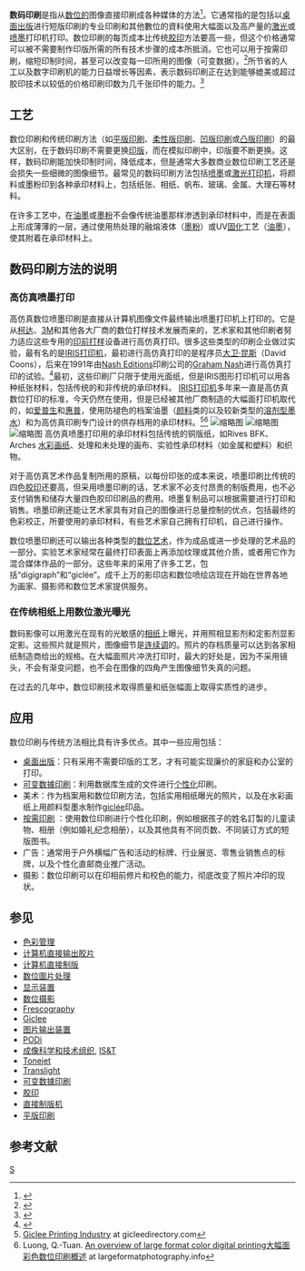 {{noteTA
|1=zh-hans:数码印刷; zh-hk:數碼印刷; zh-tw:數位印刷
|2=zh-hans:数码; zh-hk:數碼; zh-tw:數位
}}
{{各地中文名
|tw= 平板打印、數位印刷<ref>[http://terms.naer.edu.tw/detail/1678936/ 數位印刷] {{Wayback|url=http://terms.naer.edu.tw/detail/1678936/ |date=20190608132031 }}，[[國家教育研究院|國家教育研究院]]{{zh-tw}}</ref>、數位式列印<ref>[http://terms.naer.edu.tw/detail/1276855/  數位式列印] {{Wayback|url=http://terms.naer.edu.tw/detail/1276855/ |date=20190608132029 }}，[[國家教育研究院|國家教育研究院]]{{zh-tw}}</ref>
|cn= 数码印刷、万能平板打印、平板打印
|hk= 數碼印刷
|sg
|mo= }}
{{印刷史}}

'''数码印刷'''是指从[[数字数据|数位的]]图像直接印刷成各种媒体的方法<ref>{{Cite web |url=http://books.google.com/books?id=gvPx-_CjFaIC&pg=PA312&dq=%22digital+printing%22&hl=en&ei=FkyBTMX0AoOKlwfB3u3RDg&sa=X&oi=book_result&ct=result&resnum=3&ved=0CD0Q6AEwAjgU#v=onepage&q=%22digital%20printing%22&f=false |title=David Whitbread, The Design Manual（设计手册），第312页 |access-date=2013-07-14 |archive-date=2014-09-21 |archive-url=https://web.archive.org/web/20140921022154/http://books.google.com/books?id=gvPx-_CjFaIC&pg=PA312&dq=%22digital+printing%22&hl=en&ei=FkyBTMX0AoOKlwfB3u3RDg&sa=X&oi=book_result&ct=result&resnum=3&ved=0CD0Q6AEwAjgU#v=onepage&q=%22digital%20printing%22&f=false |dead-url=no }}</ref>。它通常指的是包括以[[桌面出版|桌面出版]]进行短版印刷的专业印刷和其他數位的資料使用大幅面以及高产量的[[激光印刷|激光]]或[[喷墨|喷墨]]打印机打印。数位印刷的每页成本比传统[[胶印|胶印]]方法要高一些，但这个价格通常可以被不需要制作印版所需的所有技术步骤的成本所抵消。它也可以用于按需印刷，缩短印制时间，甚至可以改变每一印所用的图像（可变数据）。<ref>{{Cite web |url=http://books.google.com/books?id=XNIRkAqOzLUC&pg=PA320&dq=%22digital+printing%22&hl=en&ei=7UuBTJ6BM8WqlAfEj_UQ&sa=X&oi=book_result&ct=result&resnum=2&ved=0CDcQ6AEwATgK#v=onepage&q=%22digital%20printing%22&f=false |title=William E. Kasdorf, The Columbia guide to digital publishing，第320页 |access-date=2013-07-14 |archive-date=2014-01-25 |archive-url=https://web.archive.org/web/20140125073932/http://books.google.com/books?id=XNIRkAqOzLUC&pg=PA320&dq=%22digital+printing%22&hl=en&ei=7UuBTJ6BM8WqlAfEj_UQ&sa=X&oi=book_result&ct=result&resnum=2&ved=0CDcQ6AEwATgK#v=onepage&q=%22digital%20printing%22&f=false |dead-url=no }}</ref>所节省的人工以及数字印刷机的能力日益增长等因素，表示数码印刷正在达到能够媲美或超过胶印技术以较低的价格印刷印数为几千张印件的能力。<ref>{{Cite web |url=http://books.google.com/books?id=_tHxoYNU1V8C&pg=PA493&dq=digital+printing+large+runs&hl=en&ei=y1eBTOLnHcH_lgfUxOGHDw&sa=X&oi=book_result&ct=result&resnum=1&ved=0CDEQ6AEwAA#v=onepage&q=digital%20printing%20large%20runs&f=false |title=Marianne Hörlesberger, Mohamed El-Nawawi, Tarek M. Khalil, Challenges in the management of new technologies（技术管理的挑战），第1卷，第493页 |access-date=2013-07-14 |archive-date=2014-09-21 |archive-url=https://web.archive.org/web/20140921140239/http://books.google.com/books?id=_tHxoYNU1V8C&pg=PA493&dq=digital+printing+large+runs&hl=en&ei=y1eBTOLnHcH_lgfUxOGHDw&sa=X&oi=book_result&ct=result&resnum=1&ved=0CDEQ6AEwAA#v=onepage&q=digital%20printing%20large%20runs&f=false |dead-url=no }}</ref>

== 工艺==
数位印刷和传统印刷方法（如[[平版印刷|平版印刷]]、[[柔性版印刷|柔性版印刷]]、[[凹版印刷|凹版印刷]]或[[凸版印刷|凸版印刷]]）的最大区别，在于数码印刷不需要更换[[印版|印版]]，而在模拟印刷中，印版要不断更换。这样，数码印刷能加快印制时间，降低成本，但是通常大多数商业数位印刷工艺还是会损失一些细微的图像细节。最常见的数码印刷方法包括[[喷墨|喷墨]]或[[激光打印机|激光打印机]]，将颜料或墨粉印到各种承印材料上，包括纸张、相纸、帆布、玻璃、金属、大理石等材料。

在许多工艺中，在[[油墨|油墨]]或[[墨粉|墨粉]]不会像传统油墨那样渗透到承印材料中，而是在表面上形成薄薄的一层，通过使用热处理的融熔液体（[[墨粉|墨粉]]）或UV[[固化_(化学)|固化]]工艺（[[油墨|油墨]]），使其附着在承印材料上。

== 数码印刷方法的说明 ==

===高仿真喷墨打印===
高仿真数位喷墨印刷是直接从计算机图像文件最终输出喷墨打印机上打印的。它是从[[柯达|柯达]]、[[3M|3M]]和其他各大厂商的数位打样技术发展而来的，艺术家和其他印刷者努力适应这些专用的[[印前打样|印前打样]]设备进行高仿真打印。很多这些类型的印刷企业做过实验，最有名的是[[虹彩打印机|IRIS打印机]]，最初进行高仿真打印的是程序员[[大卫·昆斯|大卫·昆斯]]（David Coons），后来在1991年由[[Graham_Nash#Early_digital_fine_art_printing|Nash Editions]]印刷公司的[[Graham_Nash|Graham Nash]]进行高仿真打印的试验。<ref>{{cite web |url=http://digitaljournalist.org/issue0105/nash_intro.htm |title=Nash Editions: Fine Art Printing on the Digital Frontier（纳什版：数位领域的高仿真打印）, by Garrett White |publisher=Digitaljournalist.org |date= |accessdate=2011-10-20 |archive-date=2021-02-24 |archive-url=https://web.archive.org/web/20210224103049/http://digitaljournalist.org/issue0105/nash_intro.htm |dead-url=no }}</ref>最初，这些印刷厂只限于使用光面纸，但是IRIS图形打印机可以用各种纸张材料，包括传统的和非传统的承印材料。 [[IRIS打印机|IRIS打印机]]多年来一直是高仿真数位打印的标准，今天仍然在使用，但是已经被其他厂商制造的大幅面打印机取代的，如[[爱普生|爱普生]]和[[惠普|惠普]]，使用防褪色的档案油墨（[[颜料|颜料]]类的以及较新类型的[[溶剂型墨水|溶剂型墨水]]）和为高仿真印刷专门设计的供存档用的承印材料。<ref>[http://www.gicleedirectory.com/gicleeindustry.html Giclee Printing Industry] {{webarchive|url=https://web.archive.org/web/20130122062546/http://www.gicleedirectory.com/gicleeindustry.html |date=2013-01-22 }} at gicleedirectory.com</ref><ref>Luong, Q.-Tuan. [http://www.largeformatphotography.info/digital-printing.html An overview of large format color digital printing大幅面彩色数位印刷概述] {{Wayback|url=http://www.largeformatphotography.info/digital-printing.html |date=20210113213050 }} at largeformatphotography.info</ref>
[[File:Large_format_digital_printer.jpg|缩略图]]
[[File:Digital_Printing_Press.JPG|缩略图]]
[[File:Digital_Druckerei_2010-by-RaBoe-10.jpg|缩略图]]
高仿真喷墨打印用的承印材料包括传统的铜版纸，如Rives BFK、Arches [[水彩画纸|水彩画纸]]、处理和未处理的画布、实验性承印材料（如金属和塑料）和织物。

对于高仿真艺术作品复制所用的原稿，以每份印张的成本来说，喷墨印刷比传统的四色[[胶印|胶印]]还要高，但采用喷墨印刷的话，艺术家不必支付昂贵的制版费用，也不必支付销售和储存大量四色胶印印刷品的费用。喷墨复制品可以根据需要进行打印和销售。喷墨印刷还能让艺术家具有对自己的图像进行总量控制的优点，包括最终的色彩校正，所要使用的承印材料，有些艺术家自己拥有打印机，自己进行操作。

数位喷墨印刷还可以输出各种类型的[[数位艺术|数位艺术]]，作为成品或进一步处理的艺术品的一部分。实验艺术家经常在最终打印表面上再添加纹理或其他介质，或者用它作为混合媒体作品的一部分。这些年来的采用了许多工艺，包括“digigraph”和“giclée”。成千上万的影印店和数位喷绘店现在开始在世界各地为画家、摄影师和数位艺术家提供服务。

===在传统相纸上用数位激光曝光===
数码影像可以用激光在现有的光敏感的[[相纸|相纸]]上曝光，并用照相显影剂和定影剂显影定影。这些照片就是照片，图像细节是[[连续调|连续调]]的。照片的存档质量可以达到各家相纸制造商给出的规格。在大幅面照片冲洗打印时，最大的好处是，因为不采用镜头，不会有渐变问题，也不会在图像的四角产生图像细节失真的问题。

在过去的几年中，数位印刷技术取得质量和纸张幅面上取得实质性的进步。

==应用==
数位印刷与传统方法相比具有许多优点。其中一些应用包括：
* [[桌面出版|桌面出版]]：只有采用不需要印版的工艺，才有可能实现廉价的家庭和办公室的打印。
* [[可变数據印刷|可变数據印刷]]：利用数据库生成的文件进行[[个性化|个性化]]印刷。
* 美术：作为档案用和数位印刷方法，包括实用相纸曝光的照片，以及在水彩画纸上用颜料型墨水制作[[giclée|giclée]]印品。
* [[按需印刷|按需印刷]] ：使用数位印刷进行个性化印刷，例如根据孩子的姓名訂製的儿童读物、相册（例如婚礼纪念相册），以及其他具有不同页数、不同装订方式的短版图书。
* 广告：通常用于户外横幅广告和活动的标牌、行业展览、零售业销售点的标牌，以及个性化直邮商业推广活动。
* 摄影：数位印刷可以在印相前修片和校色的能力，彻底改变了照片冲印的现状。

==参见==
* [[色彩管理|色彩管理]]
* [[计算机直接输出胶片|计算机直接输出胶片]]
* [[计算机直接制版|计算机直接制版]]
* [[数位圖片处理|数位圖片处理]]
* [[显示装置|显示装置]]
* [[数位摄影|数位摄影]]
* [[Frescography|Frescography]]
* [[Giclee|Giclee]]
* [[图片输出装置|图片输出装置]]
* [[PODi|PODi]]
* [[成像科学和技术组织|成像科学和技术组织]], [[IS&T|IS&T]]
* [[Tonejet|Tonejet]]
* [[Translight|Translight]]
* [[可变数據印刷|可变数據印刷]]
* [[胶印|胶印]]
* [[直接制版机|直接制版机]]
* [[平版印刷|平版印刷]]

==参考文献==
{{Reflist}}
 
{{commons category}}
{{印刷术语}}
{{Authority control}}

{{DEFAULTSORT:Digital Printing}}
[[Category:印刷|S]]